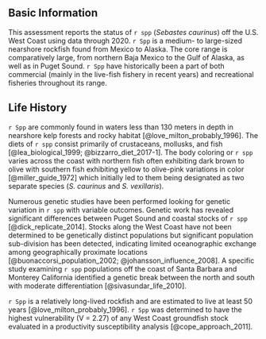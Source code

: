 ## Basic Information

This assessment reports the status of `r spp` (*Sebastes caurinus*) off the U.S. West Coast using data through 2020. `r Spp` is a medium- to large-sized nearshore rockfish found from Mexico to Alaska.  The core range is comparatively large, from northern Baja Mexico to the Gulf of Alaska, as well as in Puget Sound.   `r Spp` have historically been a part of both commercial (mainly in the live-fish fishery in recent years) and recreational fisheries throughout its range.  

## Life History

`r Spp` are commonly found in waters less than 130 meters in depth in nearshore kelp forests and rocky habitat [@love_milton_probably_1996]. The diets of `r spp` consist primarily of crustaceans, mollusks, and fish [@lea_biological_1999; @bizzarro_diet_2017-1]. The body coloring or `r spp` varies across the coast with northern fish often exhibiting dark brown to olive  with southern fish exhibiting yellow to olive-pink variations in color [@miller_guide_1972] which initially led to them being designated as two separate species (*S. caurinus* and *S. vexillaris*). 

Numerous genetic studies have been performed looking for genetic variation in `r spp` with variable outcomes. Genetic work has revealed significant differences between Puget Sound and coastal stocks of `r spp` [@dick_replicate_2014]. Stocks along the West Coast have not been determined to be genetically distinct populations but significant population sub-division has been detected, indicating limited oceanographic exchange among geographically proximate locations [@buonaccorsi_population_2002; @johansson_influence_2008]. A specific study examining `r spp` populations off the coast of Santa Barbara and Monterey California identified a genetic break between the north and south with moderate differentiation [@sivasundar_life_2010].

`r Spp` is a relatively long-lived rockfish and are estimated to live at least 50 years [@love_milton_probably_1996]. `r Spp` was determined to have the highest vulnerability (V = 2.27) of any West Coast groundfish stock evaluated in a productivity susceptibility analysis [@cope_approach_2011].  

